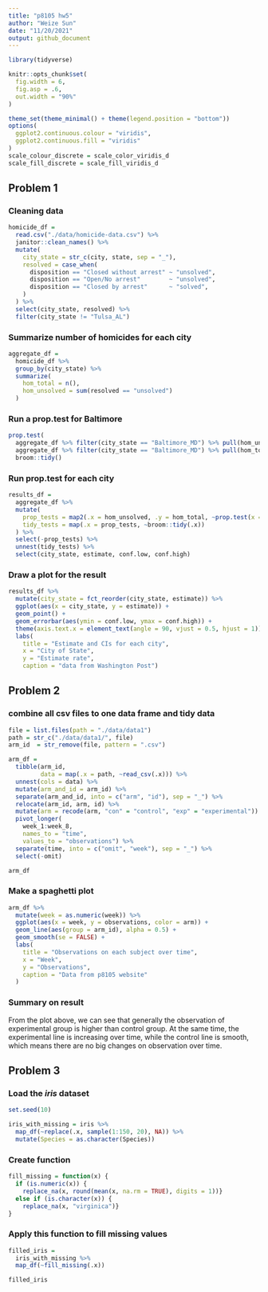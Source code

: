 ```yaml
---
title: "p8105 hw5"
author: "Weize Sun"
date: "11/20/2021"
output: github_document
---
```


```r
library(tidyverse)

knitr::opts_chunk$set(
  fig.width = 6,
  fig.asp = .6,
  out.width = "90%"
)

theme_set(theme_minimal() + theme(legend.position = "bottom"))
options(
  ggplot2.continuous.colour = "viridis",
  ggplot2.continuous.fill = "viridis"
)
scale_colour_discrete = scale_color_viridis_d
scale_fill_discrete = scale_fill_viridis_d
```

## Problem 1

### Cleaning data

```r
homicide_df = 
  read.csv("./data/homicide-data.csv") %>% 
  janitor::clean_names() %>% 
  mutate(
    city_state = str_c(city, state, sep = "_"),
    resolved = case_when(
      disposition == "Closed without arrest" ~ "unsolved",
      disposition == "Open/No arrest"        ~ "unsolved",
      disposition == "Closed by arrest"      ~ "solved",
    )
  ) %>% 
  select(city_state, resolved) %>% 
  filter(city_state != "Tulsa_AL")
```


### Summarize number of homicides for each city

```r
aggregate_df = 
  homicide_df %>% 
  group_by(city_state) %>% 
  summarize(
    hom_total = n(),
    hom_unsolved = sum(resolved == "unsolved")
  )
```


### Run a prop.test for Baltimore

```r
prop.test(
  aggregate_df %>% filter(city_state == "Baltimore_MD") %>% pull(hom_unsolved), 
  aggregate_df %>% filter(city_state == "Baltimore_MD") %>% pull(hom_total)) %>% 
  broom::tidy()
```

### Run prop.test for each city

```r
results_df = 
  aggregate_df %>% 
  mutate(
    prop_tests = map2(.x = hom_unsolved, .y = hom_total, ~prop.test(x = .x, n = .y)),
    tidy_tests = map(.x = prop_tests, ~broom::tidy(.x))
  ) %>% 
  select(-prop_tests) %>% 
  unnest(tidy_tests) %>% 
  select(city_state, estimate, conf.low, conf.high)
```

### Draw a plot for the result

```r
results_df %>% 
  mutate(city_state = fct_reorder(city_state, estimate)) %>% 
  ggplot(aes(x = city_state, y = estimate)) +
  geom_point() + 
  geom_errorbar(aes(ymin = conf.low, ymax = conf.high)) + 
  theme(axis.text.x = element_text(angle = 90, vjust = 0.5, hjust = 1)) +
  labs(
    title = "Estimate and CIs for each city",
    x = "City of State",
    y = "Estimate rate",
    caption = "data from Washington Post")
```


## Problem 2

### combine all csv files to one data frame and tidy data


```r
file = list.files(path = "./data/data1")
path = str_c("./data/data1/", file)
arm_id  = str_remove(file, pattern = ".csv")

arm_df = 
  tibble(arm_id,
         data = map(.x = path, ~read_csv(.x))) %>% 
  unnest(cols = data) %>% 
  mutate(arm_and_id = arm_id) %>% 
  separate(arm_and_id, into = c("arm", "id"), sep = "_") %>% 
  relocate(arm_id, arm, id) %>% 
  mutate(arm = recode(arm, "con" = "control", "exp" = "experimental")) %>% 
  pivot_longer(
    week_1:week_8,
    names_to = "time",
    values_to = "observations") %>% 
  separate(time, into = c("omit", "week"), sep = "_") %>% 
  select(-omit)

arm_df
```

### Make a spaghetti plot

```r
arm_df %>% 
  mutate(week = as.numeric(week)) %>% 
  ggplot(aes(x = week, y = observations, color = arm)) +
  geom_line(aes(group = arm_id), alpha = 0.5) +
  geom_smooth(se = FALSE) +
  labs(    
    title = "Observations on each subject over time",
    x = "Week",
    y = "Observations",
    caption = "Data from p8105 website"
  )
```

### Summary on result

From the plot above, we can see that generally the observation of experimental group is higher than control group. At the same time, the experimental line is increasing over time, while the control line is smooth, which means there are no big changes on observation over time.



## Problem 3

### Load the *iris* dataset

```r
set.seed(10)

iris_with_missing = iris %>% 
  map_df(~replace(.x, sample(1:150, 20), NA)) %>%
  mutate(Species = as.character(Species))
```

### Create function

```r
fill_missing = function(x) {
  if (is.numeric(x)) {
    replace_na(x, round(mean(x, na.rm = TRUE), digits = 1))}
  else if (is.character(x)) {
    replace_na(x, "virginica")}
}
```

### Apply this function to fill missing values

```r
filled_iris = 
  iris_with_missing %>% 
  map_df(~fill_missing(.x))

filled_iris
```



